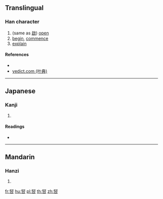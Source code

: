 ==Translingual==

===Han character===
{{Han char|rn=30|rad=口|as=07|sn=10|four=|canj=MER|ids=⿱⿰石又口}}

# (same as [[啟]]) [[open]]
# [[begin]], [[commence]]
# [[explain]]

====References====
* {{Han ref|kx=0193.051|dkj=03746|dj=0413.150|hdz=10627.090|uh=5518|ud=21784}}
* [http://yedict.com/htm/55/5518.htm yedict.com (叶典)]

----

==Japanese==

===Kanji===
{{ja-kanji|grade=|rs=口07}}

# {{defn|lang=ja|sort=口07}}

====Readings====
* {{ja-readings|on=[[けい]] (kei)|kun=}}

----

==Mandarin==

===Hanzi===
{{cmn-hanzi|pin=[[qǐ]] ([[qi3]])|wg=ch'i<sup>3</sup>}}

# {{defn|lang=cmn|sort=口07}}

[[fr:唘]]
[[hu:唘]]
[[pl:唘]]
[[th:唘]]
[[zh:唘]]